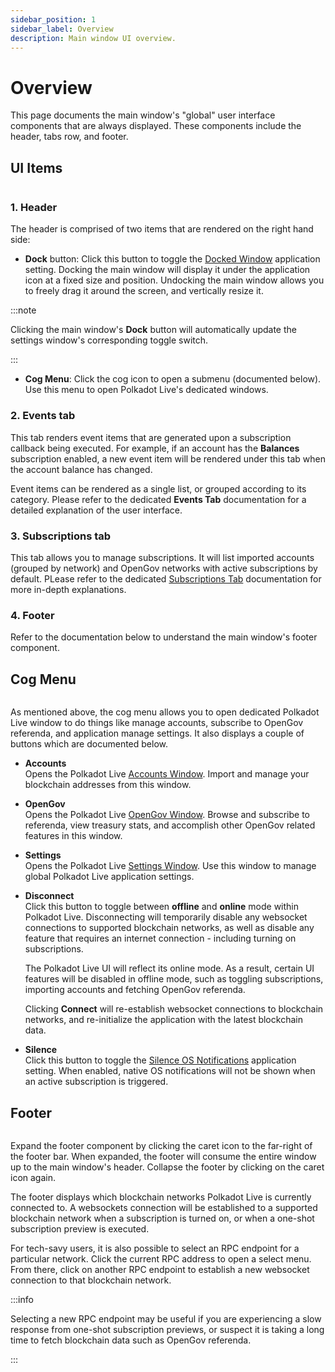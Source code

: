 ```yaml
---
sidebar_position: 1
sidebar_label: Overview
description: Main window UI overview.
---
```



# Overview

This page documents the main window's "global" user interface components that are always displayed. These components include the header, tabs row, and footer.

## UI Items

<Img url="/img/ui/ui-main-01.png" maxHeight="500px" />

### 1. Header

The header is comprised of two items that are rendered on the right hand side:

- __Dock__ button: Click this button to toggle the [Docked Window](../../app-settings/general.mdx) application setting. Docking the main window will display it under the application icon at a fixed size and position. Undocking the main window allows you to freely drag it around the screen, and vertically resize it.

:::note

Clicking the main window's __Dock__ button will automatically update the settings window's corresponding toggle switch.

:::

- __Cog Menu__: Click the cog icon to open a submenu (documented below). Use this menu to open Polkadot Live's dedicated windows.

### 2. Events tab

This tab renders event items that are generated upon a subscription callback being executed. For example, if an account has the __Balances__ subscription enabled, a new event item will be rendered under this tab when the account balance has changed.

Event items can be rendered as a single list, or grouped according to its category. Please refer to the dedicated __Events Tab__ documentation for a detailed explanation of the user interface.

### 3. Subscriptions tab

This tab allows you to manage subscriptions. It will list imported accounts (grouped by network) and OpenGov networks with active subscriptions by default. PLease refer to the dedicated [Subscriptions Tab](./subscriptions-tab/index.mdx) documentation for more in-depth explanations.

### 4. Footer

Refer to the documentation below to understand the main window's footer component.

## Cog Menu

<Img url="/img/ui/ui-main-cog-menu.png" maxHeight="250px" />

As mentioned above, the cog menu allows you to open dedicated Polkadot Live window to do things like manage accounts, subscribe to OpenGov referenda, and application manage settings. It also displays a couple of buttons which are documented below.

- __Accounts__<br />
  Opens the Polkadot Live [Accounts Window](../accounts/index.mdx). Import and manage your blockchain addresses from this window.

- __OpenGov__<br />
  Opens the Polkadot Live [OpenGov Window](../opengov/index.mdx). Browse and subscribe to referenda, view treasury stats, and accomplish other OpenGov related features in this window.

- __Settings__<br />
  Opens the Polkadot Live [Settings Window](../settings.mdx). Use this window to manage global Polkadot Live application settings.

- __Disconnect__<br />
  Click this button to toggle between __offline__ and __online__ mode within Polkadot Live. Disconnecting will temporarily disable any websocket connections to supported blockchain networks, as well as disable any feature that requires an internet connection - including turning on subscriptions.

  The Polkadot Live UI will reflect its online mode. As a result, certain UI features will be disabled in offline mode, such as toggling subscriptions, importing accounts and fetching OpenGov referenda.

  Clicking __Connect__ will re-establish websocket connections to blockchain networks, and re-initialize the application with the latest blockchain data.

- __Silence__<br />
  Click this button to toggle the [Silence OS Notifications](../../app-settings/general.mdx) application setting. When enabled, native OS notifications will not be shown when an active subscription is triggered.

## Footer

<Img url="/img/ui/ui-main-footer.png" maxHeight="414px" />

Expand the footer component by clicking the caret icon to the far-right of the footer bar. When expanded, the footer will consume the entire window up to the main window's header. Collapse the footer by clicking on the caret icon again.

The footer displays which blockchain networks Polkadot Live is currently connected to. A websockets connection will be established to a supported blockchain network when a subscription is turned on, or when a one-shot subscription preview is executed.

For tech-savy users, it is also possible to select an RPC endpoint for a particular network. Click the current RPC address to open a select menu. From there, click on another RPC endpoint to establish a new websocket connection to that blockchain network.

:::info

Selecting a new RPC endpoint may be useful if you are experiencing a slow response from one-shot subscription previews, or suspect it is taking a long time to fetch blockchain data such as OpenGov referenda.

:::

